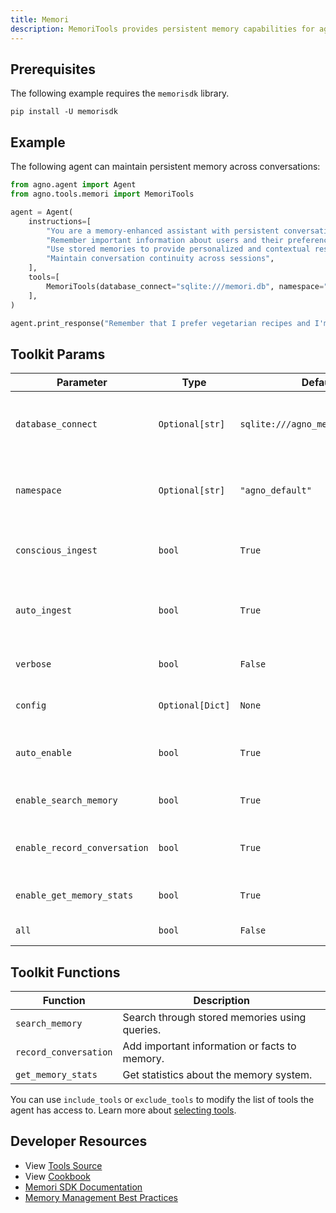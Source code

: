 ```yaml
---
title: Memori
description: MemoriTools provides persistent memory capabilities for agents with conversation history, user preferences, and long-term context.
---
```


## Prerequisites

The following example requires the `memorisdk` library.

```shell
pip install -U memorisdk
```

## Example

The following agent can maintain persistent memory across conversations:

```python
from agno.agent import Agent
from agno.tools.memori import MemoriTools

agent = Agent(
    instructions=[
        "You are a memory-enhanced assistant with persistent conversation history",
        "Remember important information about users and their preferences",
        "Use stored memories to provide personalized and contextual responses",
        "Maintain conversation continuity across sessions",
    ],
    tools=[
        MemoriTools(database_connect="sqlite:///memori.db", namespace="quick-memori")
    ],
)

agent.print_response("Remember that I prefer vegetarian recipes and I'm learning to cook Italian cuisine", stream=True)
```

## Toolkit Params

| Parameter                      | Type                | Default                        | Description                                                         |
| ------------------------------ | ------------------- | ------------------------------ | ------------------------------------------------------------------- |
| `database_connect`             | `Optional[str]`     | `sqlite:///agno_memori_memory.db` | Database connection string (SQLite, PostgreSQL, etc.).        |
| `namespace`                    | `Optional[str]`     | `"agno_default"`               | Namespace for organizing memories (e.g., "agent_v1", "user_session"). |
| `conscious_ingest`             | `bool`              | `True`                         | Whether to use conscious memory ingestion.                         |
| `auto_ingest`                  | `bool`              | `True`                         | Whether to automatically ingest conversations into memory.         |
| `verbose`                      | `bool`              | `False`                        | Enable verbose logging from Memori.                                |
| `config`                       | `Optional[Dict]`    | `None`                         | Additional Memori configuration.                                   |
| `auto_enable`                  | `bool`              | `True`                         | Automatically enable the memory system on initialization.          |
| `enable_search_memory`         | `bool`              | `True`                         | Enable memory search functionality.                                |
| `enable_record_conversation`   | `bool`              | `True`                         | Enable conversation recording functionality.                       |
| `enable_get_memory_stats`      | `bool`              | `True`                         | Enable memory statistics retrieval.                                |
| `all`                          | `bool`              | `False`                        | Enable all available tools.                                        |

## Toolkit Functions

| Function                    | Description                                                      |
| --------------------------- | ---------------------------------------------------------------- |
| `search_memory`             | Search through stored memories using queries.                    |
| `record_conversation`       | Add important information or facts to memory.                    |
| `get_memory_stats`          | Get statistics about the memory system.                          |

You can use `include_tools` or `exclude_tools` to modify the list of tools the agent has access to. Learn more about [selecting tools](/concepts/tools/selecting-tools).

## Developer Resources

- View [Tools Source](https://github.com/agno-agi/agno/blob/main/libs/agno/agno/tools/memori.py)
- View [Cookbook](https://github.com/agno-agi/agno/tree/main/cookbook/tools/memori_tools.py)
- [Memori SDK Documentation](https://docs.memori.ai/)
- [Memory Management Best Practices](https://memori.ai/best-practices)
